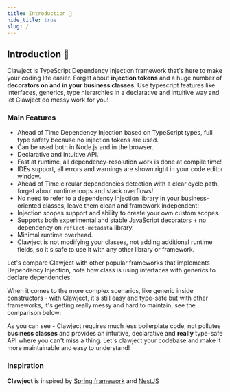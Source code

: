 ```yaml
---
title: Introduction 🚀
hide_title: true
slug: /
---
```


## Introduction 🚀

Clawject is TypeScript Dependency Injection framework that's here to make your coding life easier.
Forget about **injection tokens** and a huge number of **decorators on and in your business classes**.
Use typescript features like interfaces, generics, type hierarchies in
a declarative and intuitive way and let Clawject do messy work for you!

### Main Features

- Ahead of Time Dependency Injection based on TypeScript types, full type safety because no injection tokens are used.
- Can be used both in Node.js and in the browser.
- Declarative and intuitive API.
- Fast at runtime, all dependency-resolution work is done at compile time!
- IDEs support, all errors and warnings are shown right in your code editor window.
- Ahead of Time circular dependencies detection with a clear cycle path, forget about runtime loops and stack overflows!
- No need to refer to a dependency injection library in your business-oriented classes, leave them clean and framework independent!
- Injection scopes support and ability to create your own custom scopes.
- Supports both experimental and stable JavaScript decorators + no dependency on `reflect-metadata` library.
- Minimal runtime overhead.
- Clawject is not modifying your classes, not adding additional runtime fields, so it's safe to use it with any other library or framework.

Let's compare Clawject with other popular frameworks that implements Dependency Injection, note how class is using interfaces with generics to declare dependencies:


<CompareClawjectWithOthers />

When it comes to the more complex scenarios, like generic inside constructors - with Clawject,
it's still easy and type-safe but with other frameworks, it's getting really messy and hard to maintain, see the comparison below:

<CompareClawjectWithOthersComplex />

As you can see - Clawject requires much less boilerplate code, not pollutes **business classes** and provides an intuitive,
declarative and **really** type-safe API where you can't miss a thing.
Let's clawject your codebase and make it more maintainable and easy to understand!

### Inspiration


**Clawject** is inspired by [Spring framework](https://docs.spring.io/spring-framework/reference/core/beans.html) <SpringLogo /> and [NestJS](https://nestjs.com/) <NestJSLogo />



